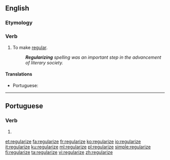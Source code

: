 ==English==

===Etymology===
{{suffix|en|regular|ize}}

===Verb===
{{en-verb|regulariz}}

# To make [[regular]].
#: '''''Regularizing''' spelling was an important step in the advancement of literary society.''

====Translations====
{{trans-top|to make regular}}
* Portuguese: {{t|pt|regularizar}}
{{trans-mid}}
{{trans-bottom}}

----

==Portuguese==

===Verb===
{{pt-verb-form}}

# {{pt-verb-form-of|regularizar}}

[[et:regularize]]
[[fa:regularize]]
[[fr:regularize]]
[[ko:regularize]]
[[io:regularize]]
[[it:regularize]]
[[ku:regularize]]
[[ml:regularize]]
[[pl:regularize]]
[[simple:regularize]]
[[fi:regularize]]
[[ta:regularize]]
[[vi:regularize]]
[[zh:regularize]]